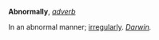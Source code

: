 '''Abnormally''', ''[[adverb (part of speech)|adverb]]''

In an abnormal manner; [[irregularly]]. ''[[Darwin (source)|Darwin]].''